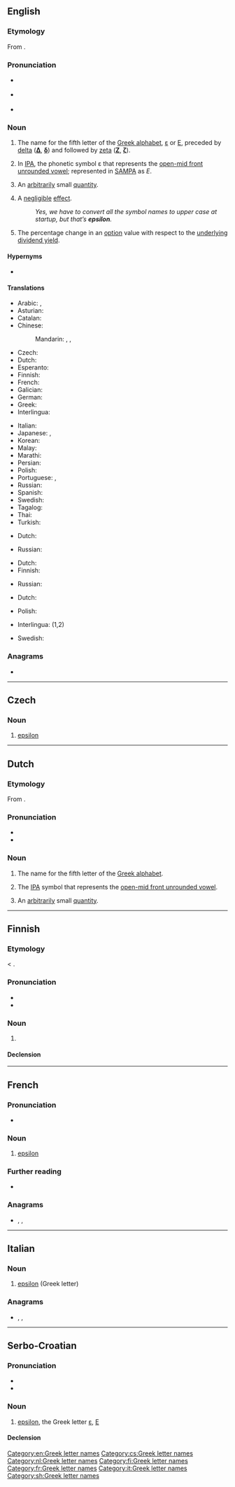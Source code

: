 {{also|Epsilon|épsilon|èpsilon}}
==English==
{{letter_disp2|delta|[[Image:Greek_uc_epsilon.png|35px]][[Image:Greek_lc_epsilon.png|24px]]|zeta|ἒ ψιλόν|Ε|ε}}
{{wikipedia}}

===Etymology===
From {{etyl|grc|en}} {{m|grc|ἒ ψιλόν||simple [[Ε]]}}.

===Pronunciation===
* {{a|RP}} {{IPA|/ɛpˈsaɪ.lən/|/ˈɛp.sɪˌlɒn/|lang=en}}
* {{a|GA}} {{IPA|/ˈɛp.sɪˌlɑn/|/ˈɛp.sɪ.lən/|lang=en}}
* {{audio|En-us-epsilon.ogg|Audio (US)|lang=en}}

===Noun===
{{en-noun|~|s|epsila}}

# The name for the fifth letter of the [[Greek alphabet]], [[ε]] or [[Ε]], preceded by [[delta]] ('''[[Δ]]''', '''[[δ]]''') and followed by [[zeta]] ('''[[Ζ]]''', '''[[ζ]]''').
# {{lb|en|phonetics}} In [[International Phonetic Alphabet|IPA]], the phonetic symbol ɛ that represents the [[w:open-mid front unrounded vowel|open-mid front unrounded vowel]]; represented in [[SAMPA]] as ''E''.
# {{lb|en|mathematics}} An [[arbitrarily]] small [[quantity]].
# {{lb|en|computing|colloquial}} A [[negligible]] [[effect]].
#: ''Yes, we have to convert all the symbol names to upper case at startup, but that’s '''epsilon'''.''
# {{lb|en|finance}} The percentage change in an [[option]] value with respect to the [[underlying]] [[dividend yield]].

====Hypernyms====
* {{sense|measure of derivative price sensitivity}} {{l|en|Greeks}} {{qualifier|includes list of coordinate terms}}

====Translations====
{{trans-top|name for the fifth letter of the Greek alphabet}}
* Arabic: {{t|ar|إِبْسِلُون|m}}, {{t|ar|إِبْسِيلُون|m|tr=ʾibsilūn}}
* Asturian: {{t+|ast|épsilon|f}}
* Catalan: {{t+|ca|èpsilon|f}}
* Chinese:
*: Mandarin: {{t+|cmn|伊普西隆|tr=yīpǔxīlóng|sc=Hani}}, {{t+|cmn|艾撲西龍|sc=Hani}}, {{t+|cmn|艾扑西龙|tr=àipūxīlóng|sc=Hani}}
* Czech: {{t|cs|epsilon|n}}
* Dutch: {{t|nl|epsilon|m|f}}
* Esperanto: {{t|eo|epsilono}}
* Finnish: {{t+|fi|epsilon}}
* French: {{t+|fr|epsilon|m}}
* Galician: {{t+|gl|épsilon|m}}
* German: {{t+|de|Epsilon|n}}
* Greek: {{t+|el|έψιλον|n}}
* Interlingua: {{t|ia|epsilon}}
{{trans-mid}}
* Italian: {{t+|it|epsilon|m}}
* Japanese: {{t|ja|エプシロン|tr=epushiron|sc=Jpan}}, {{t|ja|イプシロン|tr=ipushiron}}
* Korean: {{t+|ko|엡실론}}
* Malay: {{t|ms|epsilon}}
* Marathi: {{t|mr|एप्सिलॉन|n|tr=epsilǒna|sc=Deva}}
* Persian: {{t+|fa|اپسیلون|tr=epsilon|sc=fa-Arab}}
* Polish: {{t+|pl|epsilon|m}}
* Portuguese: {{t+|pt|épsilon|m}}, {{t|pt|épsilo|m}}
* Russian: {{t+|ru|э́псилон|m}}
* Spanish: {{t+|es|épsilon|f}}
* Swedish: {{t+|sv|epsilon}}
* Tagalog: {{t|tl|epsilon}}
* Thai: {{t|th|เอปไซลอน}}
* Turkish: {{t+|tr|epsilon}}
{{trans-bottom}}

{{trans-top|symbol for front half open unrounded vowel}}
* Dutch: {{t|nl|epsilon|m|f}}
{{trans-mid}}
* Russian: {{t+|ru|э́псилон|m}}
{{trans-bottom}}

{{trans-top|arbitrarily small quantity}}
* Dutch: {{t|nl|epsilon|m|f}}
* Finnish: {{t+|fi|epsilon}}
{{trans-mid}}
* Russian: {{t+|ru|э́псилон|m}}
{{trans-bottom}}

{{trans-top|negligible effect}}
* Dutch: {{t+|nl|kleinigheid|f}}
{{trans-mid}}
* Polish: {{t+|pl|błahostka|f}}
{{trans-bottom}}

{{checktrans-top}}
* Interlingua: {{t-check|ia|epsilon}} (1,2)
{{trans-mid}}
* Swedish: {{t+check|sv|epsilon}}
{{trans-bottom}}

===Anagrams===
* {{anagrams|en|a=eilnops|pile ons|pile-ons|piles on|pinoles|sinople}}

[[Category:en:Greek letter names]]

----

==Czech==

===Noun===
{{cs-noun|g=n}}

# [[#English|epsilon]]

[[Category:cs:Greek letter names]]

----

==Dutch==
{{wikipedia|lang=nl}}

===Etymology===
From {{der|nl|grc|ἐψιλόν||the letter [[Ε]]}}.

===Pronunciation===
* {{IPA|/ˈɛpsilɔn/|lang=nl}}
* {{audio|Nl-epsilon.ogg|Audio|lang=nl}}

===Noun===
{{nl-noun|m|g2=f|-s|epsilonnetje}}

# The name for the fifth letter of the [[Greek alphabet]].
# {{lb|nl|phonetics}} The [[IPA]] symbol that represents the [[w:open-mid front unrounded vowel|open-mid front unrounded vowel]].
# {{lb|nl|mathematics}} An [[arbitrarily]] small [[quantity]].

[[Category:nl:Greek letter names]]

----

==Finnish==
{{enum|delta|zeeta|Greek letter|Εε|lang=fi}}
{{wikipedia|lang=fi}}
{{Finnish index|e|p}}

===Etymology===
< {{der|fi|grc|ἒψιλόν}}.

===Pronunciation===
* {{fi-IPA}}
* {{hyphenation|ep|si|lon|lang=fi}}

===Noun===
{{fi-noun}}

# {{l|en|epsilon}} {{gloss|Greek letter}}

====Declension====
{{fi-decl-risti|epsilon|||a|i=0}}

[[Category:fi:Greek letter names]]

----

==French==

===Pronunciation===
* {{fr-IPA||epsilonne}}

===Noun===
{{fr-noun|m|epsilon}}

# [[#English|epsilon]] {{gloss|Greek letter}}

===Further reading===
* {{R:TLFi}}

===Anagrams===
* {{l|fr|épilons}}, {{l|fr|pelions}}, {{l|fr|sinople}}

[[Category:fr:Greek letter names]]

----

==Italian==

===Noun===
{{wikipedia|lang=it}}
{{head|it|noun|g=m|g2=f|invariable}}

# [[#English|epsilon]] (Greek letter)

===Anagrams===
* {{l|it|nespoli}}, {{l|it|spelino}}, {{l|it|splenio}}

[[Category:it:Greek letter names]]

----

==Serbo-Croatian==

===Pronunciation===
* {{IPA|/ěpsiloːn/|lang=sh}}
* {{hyphenation|e|psi|lon|lang=sh}}

===Noun===
{{sh-noun|g=m|head=èpsilōn}}

# [[#English|epsilon]], the Greek letter [[ε]], [[Ε]]

====Declension====
{{sh-decl-noun
|epsilon|epsiloni
|epsilona|epsilona
|epsilonu|epsilonima
|epsilon|epsilone
|epsilone|epsiloni
|epsilonu|epsilonima
|epsilonom|epsilonima
}}

[[Category:sh:Greek letter names]]